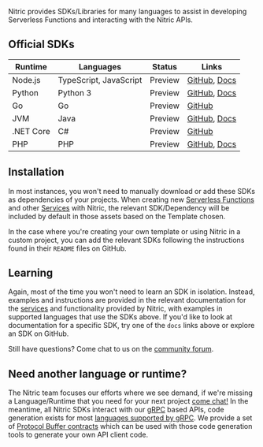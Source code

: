 Nitric provides SDKs/Libraries for many languages to assist in developing Serverless Functions and interacting with the Nitric APIs.

## Official SDKs

| **Runtime** | **Languages**          | **Status** | **Links**                                                                                                               |
| ----------- | ---------------------- | ---------- | ----------------------------------------------------------------------------------------------------------------------- |
| Node.js     | TypeScript, JavaScript | Preview    | [GitHub](https://github.com/nitrictech/node-sdk), [Docs](https://github.com/nitrictech/node-sdk/tree/main/docs/typedoc) |
| Python      | Python 3               | Preview    | [GitHub](https://github.com/nitrictech/python-sdk), [Docs](https://nitrictech.github.io/python-sdk/)                    |
| Go          | Go                     | Preview    | [GitHub](https://github.com/nitrictech/go-sdk)                                                                          |
| JVM         | Java                   | Preview    | [GitHub](https://github.com/nitrictech/java-sdk), [Docs](https://nitrictech.github.io/java-sdk/)                        |
| .NET Core   | C#                     | Preview    | [GitHub](https://github.com/nitrictech/dotnet-sdk)                                                                      |
| PHP         | PHP                    | Preview    | [GitHub](https://github.com/nitrictech/php-sdk), [Docs](https://nitrictech.github.io/php-sdk/)                          |

## Installation

In most instances, you won't need to manually download or add these SDKs as dependencies of your projects. When creating new [Serverless Functions](./services-functions) and other [Services](./services) with Nitric, the relevant SDK/Dependency will be included by default in those assets based on the Template chosen.

In the case where you're creating your own template or using Nitric in a custom project, you can add the relevant SDKs following the instructions found in their `README` files on GitHub.

## Learning

Again, most of the time you won't need to learn an SDK in isolation. Instead, examples and instructions are provided in the relevant documentation for the [services](./nitric-apis) and functionality provided by Nitric, with examples in supported languages that use the SDKs above. If you'd like to look at documentation for a specific SDK, try one of the `docs` links above or explore an SDK on GitHub.

Still have questions? Come chat to us on the [community forum](https://github.com/nitrictech/nitric/discussions).

## Need another language or runtime?

The Nitric team focuses our efforts where we see demand, if we're missing a Language/Runtime that you need for your next project [come chat!](https://github.com/nitrictech/nitric/discussions) In the meantime, all Nitric SDKs interact with our [gRPC](https://grpc.io/) based APIs, code generation exists for most [languages supported by gRPC](https://grpc.io/docs/languages/). We provide a set of [Protocol Buffer contracts](https://github.com/nitrictech/contracts) which can be used with those code generation tools to generate your own API client code.
